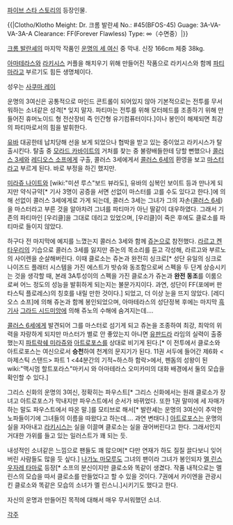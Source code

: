 [[파이브 스타 스토리]]의 등장인물.

{{|Clotho/Klotho
Meight: Dr. 크롬 발란셰
No.: #45(BFOS-45)
Guage: 3A-VA-VA-3A-A
Clearance: FF(Forever Flawless)
Type: ∞（수면중）|}}

[[크롬 발란셰]]의 마지막 작품인 [[운명의 세 여신]] 중 막내. 신장 166cm 체중 38kg.

[[아마테라스]]와 [[라키시스]] 커플을 해치우기 위해 만들어진 작품으로 라키시스와 함께 [[파티마]]라고 부르기도 힘든 생명체이다.

성우는 [[사쿠마 레이]]

운명의 3여신은 공통적으로 마인드 콘트롤이 되어있지 않아 기본적으로는 전투를 무서워하는 소녀같은 성격[* 잊지 말자. 파티마는 전투를 위해 모터헤드를 조종하기 위해 만들어진 휴머노이드 형 전산장비 즉 인간형 유기컴퓨터이다.]이나 봉인이 해제되면 최강의 파티마로서의 힘을 발휘한다.

[[유바]] 대공한테 납치당해 선을 보게 되었으나 협박을 받고 있는 중이었고 라키시스가 탈출시킨다. 탈출 중 [[모라드 카바이트]]의 거처를 찾는 중 불량배들한테 당할 뻔했으나 [[콜러스 3세]]와 [[레디오스 소프]]에게 구출, 콜러스 3세에게서 [[콜러스 6세]]의 환영을 보고 [[마스터]]라고 부르게 된다. 바로 부정을 하긴 했지만.

[[미라쥬 나이트]]와 [wiki:"미션 루스"보드 뷰라도], 유바의 심복인 보이트 등과 만나게 되지만 약식규약[* 기사 3명이 공증을 서면 선없이 마스터를 고를 수도 있다고 한다.]에 의해 선없이 콜러스 3세에게로 가게 되는데, 콜러스 3세는 그녀가 그의 자손([[콜러스 6세]])을 마스터라고 부른 것을 알아차려 그녀를 파티마가 아닌 딸같이 대우하였다. 그래서 기존의 파티마인 [우리클]을 그대로 데리고 있었으며, [우리클]이 죽은 후에도 클로소를 파티마로 들이지 않았다.

하구다 전 마지막에 예지를 느꼈는지 콜러스 3세와 함께 [[쥬논]]으로 참전했다. [[라르고 켄타우리]]의 기습으로 콜러스 3세를 잃지만 쥬논의 목소리를 듣고 각성해, 라르고와 부르노의 사이렌을 순살해버린다. 이때 클로소는 쥬논과 완전히 싱크로[* 성단 유일의 싱크로나이즈드 플래터 시스템을 가진 에스트가 밧슈와 동조함으로써 스펙을 두 단계 상승시키는 것을 생각할 때, 본래 3A투성이의 스펙을 가진 클로소가 쥬논과 '''완전 동조'''를 이룸으로써 어느 정도의 성능을 발휘하게 되는지는 불문가지이다. 과연, 성단이 FF(포에버 판타스틱 플로레스)의 칭호를 내릴 만한 것이다.] 되었고, 더 이상 눈을 뜨지 않았다. [레디오스 소프]에 의해 쥬논과 함께 봉인되었으며, 아마테라스의 성단정복 후에는 마지막 [[흑기사]] [[그라드 시드미앙]]에 의해 쥬노의 수해에 숨겨지는데….

[[콜러스 6세]]에게 발견되어 그를 마스터로 섬기게 되고 쥬논을 조종하여 최강, 최악의 위력을 자랑하게 되지만 마스터가 별로 안 좋았는지 아니면 [[유판드라]] 라임의 실력이 출중했는지 [[파트락쉐 미라쥬]]와 [[아트로포스]]를 상대로 비기게 된다.[* 이 전투에서 클로소와 아트로포스는 여신으로서 '''승천'''하여 천계의 문지기가 된다. 11권 서두에 들어간 제6화 <마제스틱 스탠드> 파트 1 <44분간의 기적~하스하 함락>에서, 펜돔의 성왕이 된 wiki:"맥시멈 할트포라스"마키시 와 아마테라스 오미카미의 대화 배경에서 둘의 모습을 확인할 수 있다.]

그리스 신화의 운명의 3여신, 정확히는 파우스트[* 그리스 신화에서는 원래 클로소가 장녀고 아트로포스가 막내지만 파우스트에서 순서가 바뀌었다. 또한 1권 말미에 세 자매가 하는 말도 파우스트에서 따온 말.]를 모티브로 해서[* 발란셰는 운명의 3여신이 추악한 노파들이기에 그녀들의 이름을 따왔다고 하는데…. 과연 변태다.] [[아트로포스]]는 운명의 실을 자아내고 [[라키시스]]는 실을 이끌며 클로소는 실을 끊어버린다고 한다. 그래서인지 거대한 가위를 들고 있는 일러스트가 꽤 되는 듯.

내성적인 소녀같은 느낌으로 팬들도 꽤 많으며[* 다만 연재가 하도 질질 끌다보니 잊어버린 사람들도 많을 듯 싶다.] [[나가노 마모루]]도 그녀의 팬이라 그녀가 봉인되자 [[멜 린스 우자레 타마]]로 등장[* 소프의 분신이지만 클로소와 똑같이 생겼다. 작품 내적으로는 멜 린스의 모습을 따서 클로소를 만들었다고 할 수 있을 것이다. 7권에서 카이엔을 관광시킨 클로소와 똑같은 모습의 소녀가 멜 린스니.]시키기도 했다고 한다.

자신의 운명과 만들어진 목적에 대해서 매우 무서워했던 소녀.

[[각주]]
